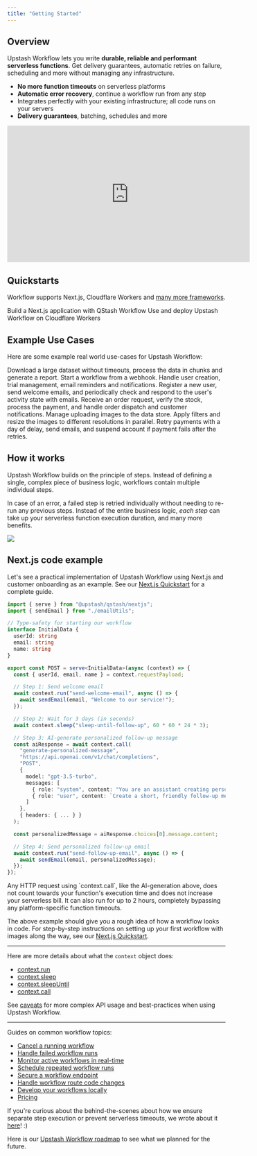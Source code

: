 ```yaml
---
title: "Getting Started"
---
```


## Overview

Upstash Workflow lets you write **durable, reliable and performant serverless functions**. Get delivery guarantees, automatic retries on failure, scheduling and more without managing any infrastructure.

- **No more function timeouts** on serverless platforms
- **Automatic error recovery**, continue a workflow run from any step
- Integrates perfectly with your existing infrastructure; all code runs on your servers
- **Delivery guarantees**, batching, schedules and more

<iframe
  width="560"
  height="315"
  src="https://www.youtube.com/embed/5As9tZMN3a8?rel=0&disablekb=1"
  title="YouTube video player"
  frameBorder="0"
  allow="accelerometer; fullscreen; clipboard-write; encrypted-media; gyroscope"
  allowFullScreen
></iframe>

## Quickstarts

Workflow supports Next.js, Cloudflare Workers and [many more frameworks](/qstash/workflow/quickstarts/platforms).

<CardGroup cols={2}>
  <Card
    title="Next.js"
    icon="node-js"
    href="/qstash/workflow/quickstarts/vercel-nextjs"
  >
    Build a Next.js application with QStash Workflow
  </Card>
  <Card
    title="Cloudflare Workers"
    icon="cloudflare"
    href="/qstash/workflow/quickstarts/cloudflare-workers"
  >
    Use and deploy Upstash Workflow on Cloudflare Workers
  </Card>
</CardGroup>

## Example Use Cases

Here are some example real world use-cases for Upstash Workflow:

<CardGroup cols={2}>
  <Card title="AI Data Processing" icon="sparkles" href="/qstash/workflow/examples/allInOne">
    Download a large dataset without timeouts, process the data in chunks and generate a report.
  </Card>
  <Card title="Authorization Webhook" icon="webhook" href="/qstash/workflow/examples/authWebhook">
    Start a workflow from a webhook. Handle user creation, trial management, email reminders and notifications.
  </Card>
  <Card title="Customer Onboarding" icon="user" href="/qstash/workflow/examples/customerOnboarding">
    Register a new user, send welcome emails, and periodically check and respond to the user's activity state with emails.
  </Card>
  <Card title="E-Commerce Order Fulfillment" icon="cart-flatbed-boxes" href="/qstash/workflow/examples/eCommerceOrderFulfillment">
    Receive an order request, verify the stock, process the payment, and handle order dispatch and customer notifications.
  </Card>
  <Card title="Image Processing" icon="image" href="/qstash/workflow/examples/imageProcessing">
    Manage uploading images to the data store. Apply filters and resize the images to different resolutions in parallel.
  </Card>
  <Card title="Retry Payments" icon="credit-card" href="/qstash/workflow/examples/paymentRetry">
    Retry payments with a day of delay, send emails, and suspend account if payment fails after the retries.
  </Card>
</CardGroup>

## How it works

Upstash Workflow builds on the principle of steps. Instead of defining a single, complex piece of business logic, workflows contain multiple individual steps.

In case of an error, a failed step is retried individually without needing to re-run any previous steps. Instead of the entire business logic, _each step_ can take up your serverless function execution duration, and many more benefits.

<Frame>
  <img src="/img/qstash-workflow/workflow-concept.png" />
</Frame>

## Next.js code example

Let's see a practical implementation of Upstash Workflow using Next.js and customer onboarding as an example. See our [Next.js Quickstart](/qstash/workflow/quickstarts/vercel-nextjs) for a complete guide.

```typescript api/workflow/route.ts
import { serve } from "@upstash/qstash/nextjs";
import { sendEmail } from "./emailUtils";

// Type-safety for starting our workflow
interface InitialData {
  userId: string
  email: string
  name: string
}

export const POST = serve<InitialData>(async (context) => {
  const { userId, email, name } = context.requestPayload;

  // Step 1: Send welcome email
  await context.run("send-welcome-email", async () => {
    await sendEmail(email, "Welcome to our service!");
  });

  // Step 2: Wait for 3 days (in seconds)
  await context.sleep("sleep-until-follow-up", 60 * 60 * 24 * 3);

  // Step 3: AI-generate personalized follow-up message
  const aiResponse = await context.call(
    "generate-personalized-message",
    "https://api.openai.com/v1/chat/completions",
    "POST",
    {
      model: "gpt-3.5-turbo",
      messages: [
        { role: "system", content: "You are an assistant creating personalized follow-up messages." },
        { role: "user", content: `Create a short, friendly follow-up message for ${name} who joined our service 3 days ago.` }
      ]
    },
    { headers: { ... } }
  );

  const personalizedMessage = aiResponse.choices[0].message.content;

  // Step 4: Send personalized follow-up email
  await context.run("send-follow-up-email", async () => {
    await sendEmail(email, personalizedMessage);
  });
});
```

<Tip>
  Any HTTP request using `context.call`, like the AI-generation above, does not
  count towards your function's execution time and does not increase your
  serverless bill. It can also run for up to 2 hours, completely bypassing any
  platform-specific function timeouts.
</Tip>

The above example should give you a rough idea of how a workflow looks in code. For step-by-step instructions on setting up your first workflow with images along the way, see our [Next.js Quickstart](/qstash/workflow/quickstarts/vercel-nextjs).

---

Here are more details about what the `context` object does:

- [context.run](/qstash/workflow/basics/context#context-run)
- [context.sleep](/qstash/workflow/basics/context#context-sleep)
- [context.sleepUntil](/qstash/workflow/basics/context#context-sleepuntil)
- [context.call](/qstash/workflow/basics/context#context-call)

See [caveats](/qstash/workflow/basics/caveats) for more complex API usage and best-practices when using Upstash Workflow.

---

Guides on common workflow topics:

- [Cancel a running workflow](/qstash/workflow/howto/cancel)
- [Handle failed workflow runs](/qstash/workflow/howto/failures)
- [Monitor active workflows in real-time](/qstash/workflow/howto/failures)
- [Schedule repeated workflow runs](/qstash/workflow/howto/schedule)
- [Secure a workflow endpoint](/qstash/workflow/howto/security)
- [Handle workflow route code changes](/qstash/workflow/howto/changes)
- [Develop your workflows locally](/qstash/workflow/howto/local-development)
- [Pricing](/qstash/workflow/pricing)

If you're curious about the behind-the-scenes about how we ensure separate step execution or prevent serverless timeouts, we wrote about it [here](/qstash/workflow/how)! :)

Here is our [Upstash Workflow roadmap](/qstash/workflow/roadmap) to see what we planned for the future.
